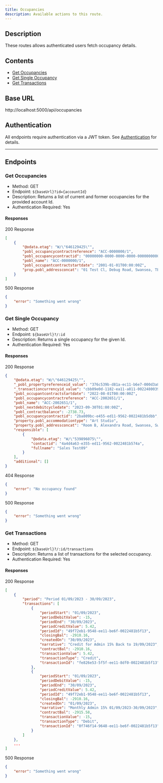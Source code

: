 ```yaml
---
title: Occupancies
description: Available actions to this route.
---
```


## Description
These routes allows authenticated users fetch occupancy details.
## Contents

- [Get Occupancies](#get-occupancies)
- [Get Single Occupancy](#get-single-occupancy)
- [Get Transactions](#get-transactions)

## Base URL
http://localhost:5000/api/occupancies


## Authentication
All endpoints require authentication via a JWT token. See <a href='../authentication.md'>Authentication</a> for details.

---

## Endpoints

### Get Occupancies
- Method: GET
- Endpoint: `${baseUrl}?id={accountId}`
- Description: Returns a list of current and former occupancies for the provided account Id.
- Authentication Required: Yes

#### Responses
200 Response
```json
[
    {
        "@odata.etag": "W/\"646129425\"",
        "pobl_occupancycontractreference": "ACC-0000000/1",
        "pobl_occupancycontractid": "00000000-0000-0000-0000-000000000000",
        "pobl_name": "ACC-0000000/1",
        "pobl_occupantcontractstartdate": "2001-01-01T00:00:00Z",
        "prop.pobl_addressconcat": "01 Test Cl, Debug Road, Swansea, TE5 5T1"
    }
]
```

500 Response
```json
{
    "error": "Something went wrong"
}
```

### Get Single Occupancy
- Method: GET
- Endpoint: `${baseUrl}?/:id`
- Description: Returns a single occupancy for the given Id.
- Authentication Required: Yes

#### Responses
200 Response
```json
{
    "@odata.etag": "W/\"646129425\"",
    "_pobl_propertyreferenceid_value": "376c539b-d81a-ec11-b6e7-000d3a87226f",
    "_transactioncurrencyid_value": "cbb09e0d-1182-ea11-a811-002248003971",
    "pobl_occupantcontractstartdate": "2022-08-01T00:00:00Z",
    "pobl_occupancycontractreference": "ACC-2002651/1",
    "pobl_name": "ACC-2002651/1",
    "pobl_nextdebitcycledate": "2023-09-30T01:00:00Z",
    "pobl_contractbalance": -2738.73,
    "pobl_occupancycontractid": "2ba809bc-e455-ed11-9562-0022481b5dbb",
    "property.pobl_accommodationtype": "Art Studio",
    "property.pobl_addressconcat": "Room B, Alexandra Road, Swansea, Swansea, SA1 5AJ",
    "responsible": [
        {
            "@odata.etag": "W/\"539896075\"",
            "contactid": "4a4d4a63-e355-ed11-9562-0022481b574a",
            "fullname": "Sales Test09"
        }
    ],
    "additional": []
}
```

404 Response
```json
{
    "error": "No occupancy found"
}
```

500 Response
```json
{
    "error": "Something went wrong"
}
```

### Get Transactions
- Method: GET
- Endpoint: `${baseUrl}?/:id/transactions`
- Description: Returns a list of transactions for the selected occupancy.
- Authentication Required: Yes

#### Responses
200 Response
```json
[
    {
        "period": "Period 01/09/2023 - 30/09/2023",
        "transactions": [
            {
                "periodStart": "01/09/2023",
                "periodDebitValue": -15,
                "periodEnd": "30/09/2023",
                "periodCreditValue": 5.42,
                "periodId": "49f72eb1-9548-ee11-be6f-0022481b5f13",
                "closingBal": -2910.16,
                "createdOn": "30/09/2023",
                "narrative": "Credit for Admin 15% Back to 19/09/2023",
                "contractBal": -2910.16,
                "transactionValue": 5.42,
                "transactionType": "Credit",
                "transactionId": "fe826e53-5f5f-ee11-8df0-0022481b5f13"
            },
            {
                "periodStart": "01/09/2023",
                "periodDebitValue": -15,
                "periodEnd": "30/09/2023",
                "periodCreditValue": 5.42,
                "periodId": "49f72eb1-9548-ee11-be6f-0022481b5f13",
                "closingBal": -2910.16,
                "createdOn": "01/09/2023",
                "narrative": "Monthly Admin 15% 01/09/2023-30/09/2023",
                "contractBal": -2915.58,
                "transactionValue": -15,
                "transactionType": "Debit",
                "transactionId": "0f746f14-9648-ee11-be6f-0022481b5f13"
            }
        ]
    },
    ...
]
```

500 Response
```json
{
    "error": "Something went wrong"
}
```
